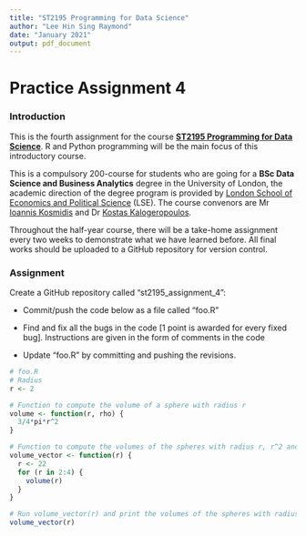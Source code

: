 ```yaml
---
title: "ST2195 Programming for Data Science"
author: "Lee Hin Sing Raymond"
date: "January 2021"
output: pdf_document
---
```


# Practice Assignment 4

### Introduction

This is the fourth assignment for the course [**ST2195 Programming for Data Science**](https://www.lse.ac.uk/study-at-lse/uolip/Assets/documents/21-22-CIS-Sheets/ST2195-Programming-for-data-science.pdf). R and Python programming will be the main focus of this introductory course.

This is a compulsory 200-course for students who are going for a **BSc Data Science and Business Analytics** degree in the University of London, the academic direction of the degree program is provided by [London School of Economics and Political Science](https://www.lse.ac.uk/) (LSE). The course convenors are Mr [Ioannis Kosmidis](https://www.ikosmidis.com/) and Dr [Kostas Kalogeropoulos](https://www.lse.ac.uk/Statistics/People/Dr-Kostas-Kalogeropoulos).

Throughout the half-year course, there will be a take-home assignment every two weeks to demonstrate what we have learned before. All final works should be uploaded to a GitHub repository for version control.

### Assignment

Create a GitHub repository called “st2195_assignment_4”:

* Commit/push the code below as a file called "foo.R"

* Find and fix all the bugs in the code [1 point is awarded for every fixed bug]. 
Instructions are given in the form of comments in the code

* Update "foo.R" by committing and pushing the revisions.

```r
# foo.R
# Radius
r <- 2

# Function to compute the volume of a sphere with radius r
volume <- function(r, rho) {
  3/4*pi*r^2
}

# Function to compute the volumes of the spheres with radius r, r^2 and r^3
volume_vector <- function(r) {
  r <- 22
  for (r in 2:4) {
    volume(r)
  }
}

# Run volume_vector(r) and print the volumes of the spheres with radius r, r^2 and r^3
volume_vector(r)
```
